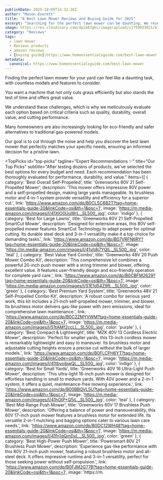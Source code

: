 ```yaml
---
publishDate: 2025-10-09T14:32:26Z
author: "Mason Everett"
title: "8 Best Lawn Mower Reviews and Buying Guide for 2025"
excerpt: "Searching for the perfect lawn mower can be daunting. We researched and tested to find the best options for your yard, ensuring you make an informed decision."
image: https://res.cloudinary.com/dpib87gkc/image/upload/v1759933925/blog_image_1759933925_ze4crn.webp
category: "Reviews"
tags:
  - lawn mower
  - Reviews products
  - amazon reviews
  - [buying guide](https://www.homeessentialsguide.com/best-lawn-mower-small-lawn)
metadata:
  canonical: https://www.homeessentialsguide.com/best-lawn-mower
---
```



<p>Finding the perfect lawn mower for your yard can feel like a daunting task, with countless models and features to consider.</p>
<p>You want a machine that not only cuts grass efficiently but also stands the test of time and offers great value.</p>
<p>We understand these challenges, which is why we meticulously evaluate each option based on critical criteria such as quality, durability, overall value, and cutting performance.</p>
<p>Many homeowners are also increasingly looking for eco-friendly and safer alternatives to traditional gas-powered models.</p>
<p>Our goal is to cut through the noise and help you discover the best lawn mower that perfectly matches your specific needs, ensuring an informed decision for a pristine lawn.</p>

<TopPicks
  id="top-picks"
  tagline="Expert Recommendations ✨"
  title="Our Top Picks"
  subtitle="After testing dozens of products, we've selected the best options for every budget and need. Each recommendation has been thoroughly evaluated for performance, durability, and value."
  items={[
    {
      category: 'Best Overall Self-Propelled',
      title: 'Greenworks 80V 21 Self-Propelled Mower',
      description: 'This mower offers impressive 80V power and a self-propelled design, making large yards manageable. Its brushless motor and 4-in-1 system provide versatility and efficiency for a superior cut.',
      link: 'https://www.amazon.com/dp/B0CLSC6B2T?tag=home-essentials-guide-20&linkCode=osi&th=1&psc=1',
      image: 'https://m.media-amazon.com/images/I/41XlO0UuWrL._SL500_.jpg',
      color: 'indigo'
    },
    {
      category: 'Best for Large Lawns',
      title: 'Greenworks 80V 21 Self-Propelled SmartCut Mower',
      description: 'Designed for extensive areas, this 80V self-propelled mower features SmartCut Technology to adapt power for optimal cutting. Its durable steel deck and 3-in-1 versatility make it a top choice for demanding tasks.',
      link: 'https://www.amazon.com/dp/B07VRFN6RY?tag=home-essentials-guide-20&linkCode=osi&th=1&psc=1',
      image: 'https://m.media-amazon.com/images/I/41vh8j7YQlL._SL500_.jpg',
      color: 'teal'
    },
    {
      category: 'Best Value Yard Combo',
      title: 'Greenworks 48V 20 Push Mower Combo Kit',
      description: 'This comprehensive kit combines a powerful 20-inch push mower with a string trimmer and blower, offering excellent value. It features user-friendly design and eco-friendly operation for complete yard care.',
      link: 'https://www.amazon.com/dp/B0CBFM2629?tag=home-essentials-guide-20&linkCode=osi&th=1&psc=1',
      image: 'https://m.media-amazon.com/images/I/51E1d54Z9fL._SL500_.jpg',
      color: 'green'
    },
    {
      category: 'Best Premium Yard System',
      title: 'Greenworks 48V 21 Self-Propelled Combo Kit',
      description: 'A robust combo for serious yard work, this kit includes a 21-inch self-propelled mower, trimmer, and blower. Its brushless motor delivers gas-like power with zero emissions, ideal for comprehensive lawn maintenance.',
      link: 'https://www.amazon.com/dp/B0C2ZMYVWM?tag=home-essentials-guide-20&linkCode=osi&th=1&psc=1',
      image: 'https://m.media-amazon.com/images/I/51tAMf2ccLL._SL500_.jpg',
      color: 'purple'
    },
    {
      category: 'Best Compact & Lightweight',
      title: 'MZK 40V 13 Cordless Electric Mower',
      description: 'Perfect for smaller yards, this 13-inch cordless mower is remarkably lightweight and easy to maneuver. Its brushless motor and adjustable cutting heights ensure a precise cut without the bulk of larger models.',
      link: 'https://www.amazon.com/dp/B0FLCPH6YT?tag=home-essentials-guide-20&linkCode=osi&th=1&psc=1',
      image: 'https://m.media-amazon.com/images/I/41tbyoibwQL._SL500_.jpg',
      color: 'indigo'
    },
    {
      category: 'Best for Small Yards',
      title: 'Greenworks 40V 16 Ultra-Light Push Mower',
      description: 'This ultra-light 16-inch push mower is designed for effortless handling in small to medium yards. With 40V power and a 2-in-1 system, it offers a quiet, maintenance-free mowing experience.',
      link: 'https://www.amazon.com/dp/B00BBQVL5U?tag=home-essentials-guide-20&linkCode=osi&th=1&psc=1',
      image: 'https://m.media-amazon.com/images/I/41hGtP+Q5jL._SL500_.jpg',
      color: 'teal'
    },
    {
      category: 'Best Mid-Range Push Mower',
      title: 'Greenworks 60V 17 Brushless Push Mower',
      description: 'Offering a balance of power and maneuverability, this 60V 17-inch push mower features a brushless motor for extended life. Its versatile 2-in-1 mulching and bagging options cater to various lawn care needs.',
      link: 'https://www.amazon.com/dp/B0DC12WH48?tag=home-essentials-guide-20&linkCode=osi&th=1&psc=1',
      image: 'https://m.media-amazon.com/images/I/41fn1qQmDxL._SL500_.jpg',
      color: 'green'
    },
    {
      category: 'Best High-Power Push Mower',
      title: 'Powersmart 80V 21 Brushless Push Mower',
      description: 'Experience gas-like performance with this 80V 21-inch push mower, featuring a robust brushless motor and all-steel deck. It offers impressive runtime and 3-in-1 versatility, perfect for those seeking power without self-propulsion.',
      link: 'https://www.amazon.com/dp/B0FJM2G77B?tag=home-essentials-guide-20&linkCode=osi&th=1&psc=1',
      image: 'https://m.